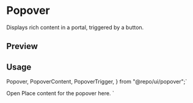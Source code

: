 

<Meta of={PopoverStories} />

<RadixPrimitiveDocsButton name='popover' />

# Popover

Displays rich content in a portal, triggered by a button.

## Preview

<Canvas of={PopoverStories.Example} />

## Usage

  Popover,
  PopoverContent,
  PopoverTrigger,
} from "@repo/ui/popover";`

  <PopoverTrigger>Open</PopoverTrigger>
  <PopoverContent>Place content for the popover here.</PopoverContent>
</Popover>`

<Source code={importCode} language='ts' dark />
<Source code={usageCode} language='tsx' dark />
